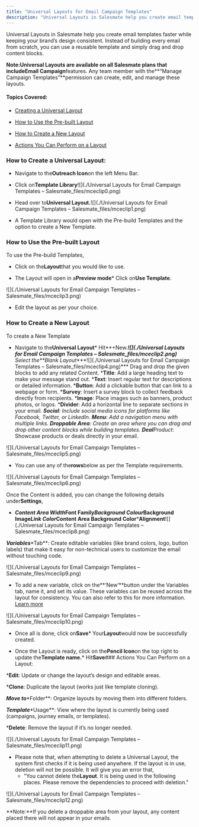 ```yaml
---
title: "Universal Layouts for Email Campaign Templates"
description: "Universal Layouts in Salesmate help you create email templates faster while keeping your brand’s design consistent. Instead of building every email fr..."
---
```


Universal Layouts in Salesmate help you create email templates faster while keeping your brand’s design consistent. Instead of building every email from scratch, you can use a reusable template and simply drag and drop content blocks.

<Note>**Note:**Universal Layouts are available on all Salesmate plans that include**Email Campaign**features. Any team member with the**“Manage Campaign Templates”**permission can create, edit, and manage these layouts.
</Note>


#### Topics Covered:


*   [Creating a Universal Layout](https://support.salesmate.io/hc/en-us/articles/49433056940057-Universal-Layouts-for-Email-Campaign-Templates#h_01K2ES0774716FHKEFYMP7BH03)

*   [How to Use the Pre-built Layout](https://support.salesmate.io/hc/en-us/articles/49433056940057-Universal-Layouts-for-Email-Campaign-Templates#h_01H4ZW6B62DZSB2AQFFR1F5EQ4)

*   [How to Create a New Layout](https://support.salesmate.io/hc/en-us/articles/49433056940057-Universal-Layouts-for-Email-Campaign-Templates#h_01H4ZW6JZHFVYTK1K4ZZ1Z56PP)

*   [Actions You Can Perform on a Layout](https://support.salesmate.io/hc/en-us/articles/49433056940057-Universal-Layouts-for-Email-Campaign-Templates#h_01K2FPJ44VZY99N1H8DMVS0436)


### How to Create a Universal Layout:


*   Navigate to the**Outreach Icon**on the left Menu Bar.

*   Click on**Template Library**![](./Universal Layouts for Email Campaign Templates – Salesmate_files/mceclip0.png)


*   Head over to**Universal Layout.**![](./Universal Layouts for Email Campaign Templates – Salesmate_files/mceclip1.png)


*   A Template Library would open with the Pre-build Templates and the option to create a New Template.


### How to Use the Pre-built Layout

To use the Pre-build Templates,


*   Click on the**Layout**that you would like to use.

*   The Layout will open in a**Preview mode***   Click on**Use Template**.

![](./Universal Layouts for Email Campaign Templates – Salesmate_files/mceclip3.png)


*   Edit the layout as per your choice.


### How to Create a New Layout

To create a New Template


*   Navigate to the**Universal Layout***   Hit**+New.****![](./Universal Layouts for Email Campaign Templates – Salesmate_files/mceclip2.png)***   Select the**Blank Layout****![](./Universal Layouts for Email Campaign Templates – Salesmate_files/mceclip4.png)***   Drag and drop the given blocks to add any related Content.
    ***Title**: Add a large heading text to make your message stand out.
    ***Text**: Insert regular text for descriptions or detailed information.
    ***Button**: Add a clickable button that can link to a webpage or form.
    ***Survey**: Insert a survey block to collect feedback directly from recipients.
    ***Image**: Place images such as banners, product photos, or logos.
    ***Divider**: Add a horizontal line to separate sections in your email.
    ***Social**: Include social media icons for platforms like Facebook, Twitter, or LinkedIn.
    ***Menu**: Add a navigation menu with multiple links.
    ***Droppable Area**: Create an area where you can drag and drop other content blocks while building templates.
    ***Deal****Product**: Showcase products or deals directly in your email.

![](./Universal Layouts for Email Campaign Templates – Salesmate_files/mceclip5.png)


*   You can use any of the**rows**below as per the Template requirements.

![](./Universal Layouts for Email Campaign Templates – Salesmate_files/mceclip6.png)

Once the Content is added, you can change the following details under**Settings**,


*   ***Content Area Width*****Font Family*****Background Colour*****Background Image*****Link Color*****Content Area Background Color*****Alignment**![](./Universal Layouts for Email Campaign Templates – Salesmate_files/mceclip8.png)


***Variables****Tab**: Create editable variables (like brand colors, logo, button labels) that make it easy for non-technical users to customize the email without touching code.

![](./Universal Layouts for Email Campaign Templates – Salesmate_files/mceclip9.png)


*   To add a new variable, click on the**‘New’**button under the Variables tab, name it, and set its value. These variables can be reused across the layout for consistency. You can also refer to this for more information. [Learn more](https://support.salesmate.io/hc/en-us/articles/49496937632665-Variables-in-Universal-Layouts-and-Blocks)

![](./Universal Layouts for Email Campaign Templates – Salesmate_files/mceclip10.png)


*   Once all is done, click on**Save***   Your**Layout**would now be successfully created.

*   Once the Layout is ready, click on the**Pencil Icon**on the top right to update the**Template name.***   Hit**Save**### Actions You Can Perform on a Layout:


***Edit**: Update or change the layout’s design and editable areas.

***Clone**: Duplicate the layout (works just like template cloning).

***Move to****Folder**: Organize layouts by moving them into different folders.

***Template****Usage**: View where the layout is currently being used (campaigns, journey emails, or templates).

***Delete**: Remove the layout if it’s no longer needed.

![](./Universal Layouts for Email Campaign Templates – Salesmate_files/mceclip11.png)


*   Please note that, when attempting to delete a Universal Layout, the system first checks if it is being used anywhere. If the layout is in use, deletion will not be possible. It will give you an error that,
    *   "You cannot delete the**Layout**. It is being used in the following places. Please remove the dependencies to proceed with deletion."

![](./Universal Layouts for Email Campaign Templates – Salesmate_files/mceclip12.png)

<Note>**Note:**If you delete a droppable area from your layout, any content placed there will not appear in your emails.
</Note>
